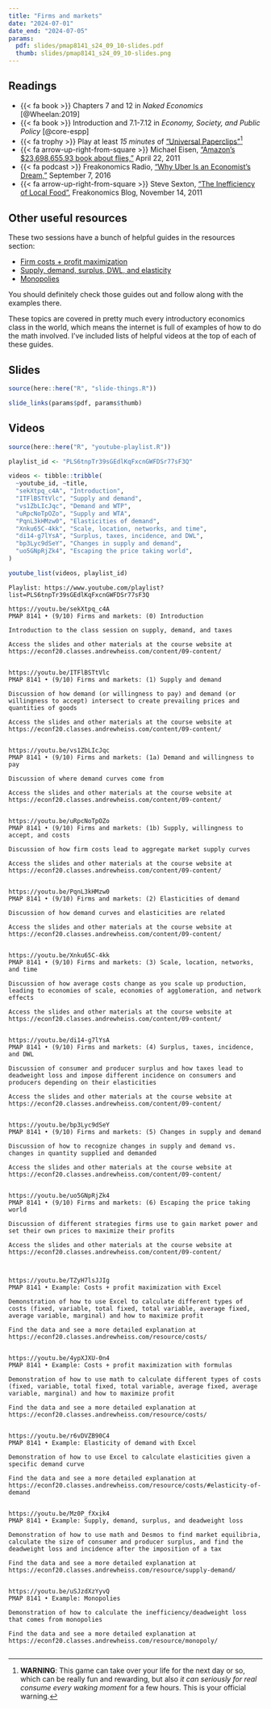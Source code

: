 ```yaml
---
title: "Firms and markets"
date: "2024-07-01"
date_end: "2024-07-05"
params:
  pdf: slides/pmap8141_s24_09_10-slides.pdf
  thumb: slides/pmap8141_s24_09_10-slides.png
---
```


## Readings

- {{< fa book >}} Chapters 7 and 12 in *Naked Economics* [@Wheelan:2019]
- {{< fa book >}} Introduction and 7.1-7.12 in *Economy, Society, and Public Policy* [@core-espp]
- {{< fa trophy >}} Play at least *15 minutes* of ["Universal Paperclips"](http://www.decisionproblem.com/paperclips/)[^paperclips]
- {{< fa arrow-up-right-from-square >}} Michael Eisen, ["Amazon's $23,698,655.93 book about flies,"](http://www.michaeleisen.org/blog/?p=358) April 22, 2011
- {{< fa podcast >}} Freakonomics Radio, ["Why Uber Is an Economist's Dream,"](http://freakonomics.com/podcast/uber-economists-dream/) September 7, 2016
- {{< fa arrow-up-right-from-square >}} Steve Sexton, ["The Inefficiency of Local Food"](http://freakonomics.com/2011/11/14/the-inefficiency-of-local-food/), Freakonomics Blog, November 14, 2011

[^paperclips]: **WARNING**: This game can take over your life for the next day or so, which can be really fun and rewarding, but also *it can seriously for real consume every waking moment* for a few hours. This is your official warning.


## Other useful resources

These two sessions have a bunch of helpful guides in the resources section:

- [Firm costs + profit maximization](/resource/costs.qmd)
- [Supply, demand, surplus, DWL, and elasticity](/resource/supply-demand.qmd)
- [Monopolies](/resource/monopoly.qmd)

You should definitely check those guides out and follow along with the examples there. 

These topics are covered in pretty much every introductory economics class in the world, which means the internet is full of examples of how to do the math involved. I've included lists of helpful videos at the top of each of these guides.


## Slides

```r
source(here::here("R", "slide-things.R"))

slide_links(params$pdf, params$thumb)
```


## Videos

```r
source(here::here("R", "youtube-playlist.R"))

playlist_id <- "PLS6tnpTr39sGEdlKqFxcnGWFDSr77sF3Q"

videos <- tibble::tribble(
  ~youtube_id, ~title,
  "sekXtpq_c4A", "Introduction",
  "ITFlBSTtVlc", "Supply and demand",
  "vs1ZbLIcJqc", "Demand and WTP",
  "uRpcNoTpOZo", "Supply and WTA",
  "PqnL3kHMzw0", "Elasticities of demand",
  "Xnku65C-4kk", "Scale, location, networks, and time",
  "di14-g7lYsA", "Surplus, taxes, incidence, and DWL",
  "bp3Lyc9dSeY", "Changes in supply and demand",
  "uo5GNpRjZk4", "Escaping the price taking world",
)

youtube_list(videos, playlist_id)
```


```cat
Playlist: https://www.youtube.com/playlist?list=PLS6tnpTr39sGEdlKqFxcnGWFDSr77sF3Q

https://youtu.be/sekXtpq_c4A
PMAP 8141 • (9/10) Firms and markets: (0) Introduction

Introduction to the class session on supply, demand, and taxes

Access the slides and other materials at the course website at https://econf20.classes.andrewheiss.com/content/09-content/


https://youtu.be/ITFlBSTtVlc
PMAP 8141 • (9/10) Firms and markets: (1) Supply and demand

Discussion of how demand (or willingness to pay) and demand (or willingness to accept) intersect to create prevailing prices and quantities of goods

Access the slides and other materials at the course website at https://econf20.classes.andrewheiss.com/content/09-content/


https://youtu.be/vs1ZbLIcJqc
PMAP 8141 • (9/10) Firms and markets: (1a) Demand and willingness to pay

Discussion of where demand curves come from

Access the slides and other materials at the course website at https://econf20.classes.andrewheiss.com/content/09-content/


https://youtu.be/uRpcNoTpOZo
PMAP 8141 • (9/10) Firms and markets: (1b) Supply, willingness to accept, and costs

Discussion of how firm costs lead to aggregate market supply curves

Access the slides and other materials at the course website at https://econf20.classes.andrewheiss.com/content/09-content/

  
https://youtu.be/PqnL3kHMzw0
PMAP 8141 • (9/10) Firms and markets: (2) Elasticities of demand

Discussion of how demand curves and elasticities are related

Access the slides and other materials at the course website at https://econf20.classes.andrewheiss.com/content/09-content/


https://youtu.be/Xnku65C-4kk
PMAP 8141 • (9/10) Firms and markets: (3) Scale, location, networks, and time

Discussion of how average costs change as you scale up production, leading to economies of scale, economies of agglomeration, and network effects

Access the slides and other materials at the course website at https://econf20.classes.andrewheiss.com/content/09-content/


https://youtu.be/di14-g7lYsA
PMAP 8141 • (9/10) Firms and markets: (4) Surplus, taxes, incidence, and DWL

Discussion of consumer and producer surplus and how taxes lead to deadweight loss and impose different incidence on consumers and producers depending on their elasticities

Access the slides and other materials at the course website at https://econf20.classes.andrewheiss.com/content/09-content/


https://youtu.be/bp3Lyc9dSeY
PMAP 8141 • (9/10) Firms and markets: (5) Changes in supply and demand

Discussion of how to recognize changes in supply and demand vs. changes in quantity supplied and demanded

Access the slides and other materials at the course website at https://econf20.classes.andrewheiss.com/content/09-content/


https://youtu.be/uo5GNpRjZk4
PMAP 8141 • (9/10) Firms and markets: (6) Escaping the price taking world

Discussion of different strategies firms use to gain market power and set their own prices to maximize their profits

Access the slides and other materials at the course website at https://econf20.classes.andrewheiss.com/content/09-content/



https://youtu.be/TZyH7lsJJIg
PMAP 8141 • Example: Costs + profit maximization with Excel

Demonstration of how to use Excel to calculate different types of costs (fixed, variable, total fixed, total variable, average fixed, average variable, marginal) and how to maximize profit

Find the data and see a more detailed explanation at https://econf20.classes.andrewheiss.com/resource/costs/


https://youtu.be/4ypXJXU-0n4
PMAP 8141 • Example: Costs + profit maximization with formulas

Demonstration of how to use math to calculate different types of costs (fixed, variable, total fixed, total variable, average fixed, average variable, marginal) and how to maximize profit

Find the data and see a more detailed explanation at https://econf20.classes.andrewheiss.com/resource/costs/


https://youtu.be/r6vDVZB90C4
PMAP 8141 • Example: Elasticity of demand with Excel

Demonstration of how to use Excel to calculate elasticities given a specific demand curve

Find the data and see a more detailed explanation at https://econf20.classes.andrewheiss.com/resource/costs/#elasticity-of-demand


https://youtu.be/Mz0P_fXxik4
PMAP 8141 • Example: Supply, demand, surplus, and deadweight loss

Demonstration of how to use math and Desmos to find market equilibria, calculate the size of consumer and producer surplus, and find the deadweight loss and incidence after the imposition of a tax

Find the data and see a more detailed explanation at https://econf20.classes.andrewheiss.com/resource/supply-demand/


https://youtu.be/uSJzdXzYyvQ
PMAP 8141 • Example: Monopolies

Demonstration of how to calculate the inefficiency/deadweight loss that comes from monopolies

Find the data and see a more detailed explanation at https://econf20.classes.andrewheiss.com/resource/monopoly/


```

